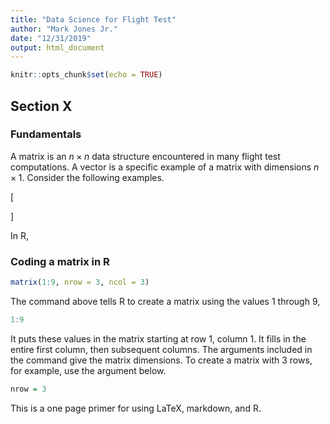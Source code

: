 ```yaml
---
title: "Data Science for Flight Test"
author: "Mark Jones Jr."
date: "12/31/2019"
output: html_document
---
```


```r
knitr::opts_chunk$set(echo = TRUE)
```

## Section X
### Fundamentals

A matrix is an $n \times n$ data structure encountered in many flight test computations. A vector is a specific example of a matrix with dimensions $n \times 1$.  Consider the following examples.

\[\begin{bmatrix}
a_{11}&a_{12}&\cdots &a_{1n} \\
a_{21}&a_{22}&\cdots &a_{2n} \\
\vdots & \vdots & \ddots & \vdots\\
a_{n1}&a_{n2}&\cdots &a_{nn}
\end{bmatrix}\]

In R, 

### Coding a matrix in R

```R
matrix(1:9, nrow = 3, ncol = 3)
```

The command above tells R to create a matrix using the values 1 through 9,
```R
1:9
```
It puts these values in the matrix starting at row 1, column 1.  It fills in the entire first column, then subsequent columns.  The arguments included in the command give the matrix dimensions. To create a matrix with 3 rows, for example, use the argument below.

```R
nrow = 3
```

This is a one page primer for using LaTeX, markdown, and R.
